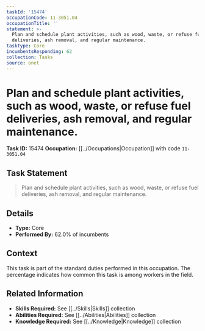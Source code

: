 ```yaml
---
taskId: '15474'
occupationCode: 11-3051.04
occupationTitle: ''
statement: >-
  Plan and schedule plant activities, such as wood, waste, or refuse fuel
  deliveries, ash removal, and regular maintenance.
taskType: Core
incumbentsResponding: 62
collection: Tasks
source: onet
---
```

# Plan and schedule plant activities, such as wood, waste, or refuse fuel deliveries, ash removal, and regular maintenance.

**Task ID:** 15474
**Occupation:** [[../Occupations|Occupation]] with code `11-3051.04`

## Task Statement

> Plan and schedule plant activities, such as wood, waste, or refuse fuel deliveries, ash removal, and regular maintenance.

## Details

- **Type:** Core
- **Performed By:** 62.0% of incumbents

## Context

This task is part of the standard duties performed in this occupation. The percentage indicates how common this task is among workers in the field.

## Related Information

- **Skills Required:** See [[../Skills|Skills]] collection
- **Abilities Required:** See [[../Abilities|Abilities]] collection
- **Knowledge Required:** See [[../Knowledge|Knowledge]] collection
